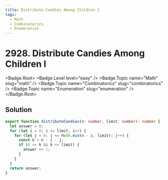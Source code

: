 ```yaml
---
title: Distribute Candies Among Children I
tags:
  - Math
  - Combinatorics
  - Enumeration
---
```


# 2928. Distribute Candies Among Children I

<Badge.Root>
  <Badge.Level level="easy" />
  <Badge.Topic name="Math" slug="math" />
  <Badge.Topic name="Combinatorics" slug="combinatorics" />
  <Badge.Topic name="Enumeration" slug="enumeration" />
</Badge.Root>

## Solution

```typescript filename="solution.ts" copy
export function distributeCandies(n: number, limit: number): number {
  let answer = 0;
  for (let i = 0; i <= limit; i++) {
    for (let j = 0; j <= Math.min(n - i, limit); j++) {
      const k = n - i - j;
      if (0 <= k && k <= limit) {
        answer += 1;
      }
    }
  }
  return answer;
}
```

<ProblemLink
  codingSite="leetcode"
  href="https://leetcode.com/problems/distribute-candies-among-children-i"
  title="Distribute Candies Among Children I"
/>
